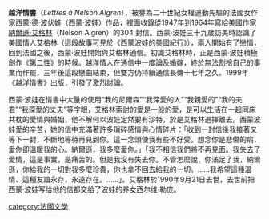 {{unreferenced|time=2015-11-24T06:35:17+00:00}}
'''越洋情書'''（''Lettres à Nelson Algren''），被譽為二十世紀女權運動先驅的法國女作家[[西蒙·德·波伏娃|西蒙·德·波伏娃]]（西蒙·波娃）作品，裡面收錄從1947年到1964年寫給美國作家[[納爾遜·艾格林|納爾遜·艾格林]]（Nelson Algren）的304 封信。西蒙·波娃三十九歲訪美時認識了美國情人艾格林（這段故事可見於《西蒙波娃的美國紀行》），兩人開始有了戀情，回到法國之後，西蒙·波娃開始與艾格林通信。初識艾格林時，正是西蒙·波娃積極創作《[[第二性|第二性]]》的時候。越洋情人在通信中一度論及婚嫁，終於無法割捨自己的事業而作罷，三年後這段戀曲結束，但雙方仍持續通信長傳十七年之久。1999年《越洋情書》出版，引發了激烈討論。

西蒙·波娃在情書中大量的使用“我的尼爾森”“我深愛的人”“我親愛的”“我的夫君”“我深愛的丈夫”等字眼，艾格林索討的愛是一般的愛，是可以生活在一起同床共枕的愛情與婚姻，他不解何以波娃定然要有沙特，於是艾格林選擇離去。西蒙波娃愛的辛苦，她的信中充滿著許多瑣碎感情與心情碎片：「收到一封信後我接著又等下一封，不斷地等待再見到你。這一念頭使我有些不好受。想念你是悲傷的病，愛你卻溫暖我的心。納爾遜，我多麼愛你。」「我不相信我們將不再見面。我失去了愛情，這是事實，是痛苦的。但是我沒有失去你。不管怎麼說，你滿足了我，納爾遜，你給我的一切對我多麼珍貴，你也拿不回去給我的一切。……我希望這種溫情、這種友誼永存，永遠存在。……」。艾格林於1990年9月21日去世，去世前把西蒙·波娃写给他的信都交给了波娃的养女西尔维·勒庞。

[[category:法國文學|category:法國文學]]